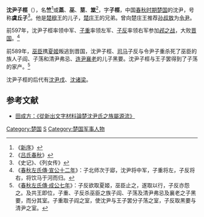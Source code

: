 {{Infobox 先秦人物
|名称= 沈尹子桱
|图像=
|图说=
|姓=[[芈姓|芈]]
|氏=
|名=竺
|字=子桱
|别名=
|别字=
|谥号=
|时代=春秋时期
|国家=楚国
|身份=沈尹
|出生=
|逝世=
|在位=
|父=[[楚穆王|楚穆王]]
|母=
|正妻=
|妾=
|子女=
|太子=
}}
'''沈尹子桱'''（{{bd|？||？||catIdx=S沈尹}}），名'''竺'''<ref>《[[新序|新序]]》</ref>或'''蒸'''、'''巫'''、'''莖'''、'''筮'''<ref>《[[吕氏春秋|吕氏春秋]]》</ref>，字'''子桱'''，中国[[春秋时期|春秋时期]][[楚国|楚国]]的沈尹，号称'''虞丘子'''<ref>《史记》、《列女传》</ref>。他是[[楚穆王|楚穆王]]的儿子，[[楚庄王|楚庄王]]的兄弟。曾向楚庄王推荐[[孙叔敖|孙叔敖]]为[[令尹|令尹]]。

前597年，沈尹子桱率领中军、[[子重|子重]]率领左军、[[子反|子反]]率领右军参加[[邲之战|邲之战]]，大败[[晋国|晋国]]。<ref>《[[s:春秋左氏傳/宣公|春秋左氏傳·宣公十二年]]》：子北师次于郔，沈尹将中军，子重将左，子反将右，将饮马于河而归。</ref>

前589年，[[巫臣|巫臣]]携[[夏姬|夏姬]]叛逃到晋国，沈尹子桱、[[司马|司马]]子反与令尹子重杀死了巫臣的族人子阎、子荡和清尹弗忌、[[连尹襄老|连尹襄老]]的儿子黑要。沈尹子桱与王子罢得到了子荡的家产。<ref>《[[s:春秋左氏傳/成公|春秋左氏傳·成公七年]]》：子反欲取夏姬，巫臣止之，遂取以行，子反亦怨之。及共王即位，子重、子反杀巫臣之族子阎、子荡及清尹弗忌及襄老之子黑要，而分其室。子重取子阎之室，使沈尹与王子罢分子荡之室，子反取黑要与清尹之室。</ref>

沈尹子桱的后代有[[沈尹戌|沈尹戌]]、[[沈诸梁|沈诸梁]]。

==参考文献==
{{Reflist}}
*[http://www.bsm.org.cn/show_article.php?id=866 田成方：《從新出文字材料論楚沈尹氏之族屬源流》] {{Wayback|url=http://www.bsm.org.cn/show_article.php?id=866 |date=20150206045800 }}

[[Category:楚国|Category:楚国]]
[[Category:春秋军事人物|S]]
[[Category:楚国军事人物|Category:楚国军事人物]]